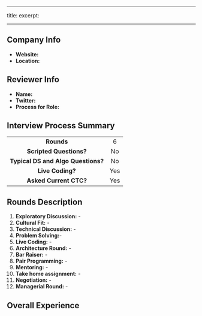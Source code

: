 <!--
 Title - Below title will become title of the post,
 excerpt -  will became subtitle.

 both are required
-->

---

title:
excerpt:

---

## Company Info

<!--
Website - Enter company's website.You can copy, paste and edit the line below.

[Example.com](https://www.example.com/)

Location - If the position was for a Remote or In-House role.

-->

- **Website:**
- **Location:**

## Reviewer Info

<!--
Name - Enter your name


Twitter - Your twitter account link.

You can copy,paste and edit the line below to enter twitter handle.

[@yourTwitterHandle](https://twitter.com/yourTwitterHandle)

Process for Role- Enter the role interviewed for

-->

- **Name:**
- **Twitter:**
- **Process for Role:**

## Interview Process Summary

<!--
Overall summary of the whole interview process, edit below details

Rounds - Total number of rounds. This an approximate number. Can vary depending on what role you're applying for.

Scripted Questions - Describes if the company asks questions which are kind of direct bookish questions or can be easily found on internet infact on the first result page on google 😛. Example: Write a function to print first 100 fibonnaci numbers, How does event loop works, write a polyfil for X etc.

Typical DS and Algo Questions? - Describes if the company asks DS and algo questions which which are kind of direct bookish questions about data structure and algorithms instead of a real life problem.

Live Coding? - If you had any live coding?

Asked Current CTC? - If the company asked you about current CTC.

-->

|                                    |     |
| :--------------------------------: | :-: |
|             **Rounds**             |  6  |
|      **Scripted Questions?**       | No  |
| **Typical DS and Algo Questions?** | No  |
|          **Live Coding?**          | Yes |
|       **Asked Current CTC?**       | Yes |

## Rounds Description

<!--
 These are the typical rounds you have in a tech interview, keep them in order you had, describe a little bit about them, delete others.
-->

1. **Exploratory Discussion:** -
2. **Cultural Fit:** -
3. **Technical Discussion:** -
4. **Problem Solving:**-
5. **Live Coding:** -
6. **Architecture Round:** -
7. **Bar Raiser:** -
8. **Pair Programming:** -
9. **Mentoring:** -
10. **Take home assignment:** -
11. **Negotiation:** -
12. **Managerial Round:** -

## Overall Experience

<!--
Describe a little how you feel overall, what was unique, if any improvement you would want to suggest or anything intersting you want to submit here.
-->
